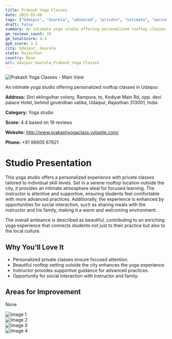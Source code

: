 ```yaml
---
title: Prakash Yoga Classes
date: 2025-03-08
tags: ["Udaipur", "Gourela", "advanced", "private", "intimate", "personalized", "Udaipur, Gourela"]  
draft: false
summary: An intimate yoga studio offering personalized rooftop classes in Udaipur.
gm_reviews_count: 19
gm_totalScore: 4.4
gym_score: 3.5
city: Udaipur,_Gourela
state: Rajasthan
country: None
url: Udaipur_Gourela_Prakash_Yoga_Classes
---
```


<div className="aspect-[16/9] relative my-8">
  <img 
    src="https://lh5.googleusercontent.com/p/AF1QipNYqnruv1CUAKImzY4pr-hB40TuPi1M2YtjrnGY=w1920-h1080-k-no"
    alt="Prakash Yoga Classes - Main View"
    className="object-cover absolute inset-0 w-full h-full rounded-lg"
  />
</div>

An intimate yoga studio offering personalized rooftop classes in Udaipur.

**Address:** Shri eklingvihar colony, Rampura, to, Kodiyat Main Rd, opp. devi palace Hotel, behind goverdhan vatika, Udaipur, Rajasthan 313001, India

**Category:** Yoga studio

**Score:** 4.4 based on 19 reviews

**Website:** http://www.prakashyogaclass.yolasite.com/

**Phone:** +91 96605 67621

# Studio Presentation

This yoga studio offers a personalized experience with private classes tailored to individual skill levels. Set in a serene rooftop location outside the city, it provides an intimate atmosphere ideal for focused learning. The instructor is attentive and supportive, ensuring students feel comfortable with more advanced practices. Additionally, the experience is enhanced by opportunities for social interaction, such as sharing meals with the instructor and his family, making it a warm and welcoming environment.

The overall ambiance is described as beautiful, contributing to an enriching yoga experience that connects students not just to their practice but also to the local culture.

## Why You'll Love It

- Personalized private classes ensure focused attention.
- Beautiful rooftop setting outside the city enhances the yoga experience.
- Instructor provides supportive guidance for advanced practices.
- Opportunity for social interaction with instructor and family.

## Areas for Improvement

None

<div className="grid grid-cols-1 xl:grid-cols-2 gap-4 my-8">
<div className="aspect-[4/3] relative"><img src="https://lh5.googleusercontent.com/p/AF1QipOZlFwzrwh0zCVGll6It1M8aYjSDEo_m-nnyujT=w1920-h1080-k-no" alt="Image 1" className="object-cover absolute inset-0 w-full h-full rounded-lg" /></div>
<div className="aspect-[4/3] relative"><img src="https://lh5.googleusercontent.com/p/AF1QipPc4OFOxnw_b_iO86MytnzW0LS-OxdHmVccw2V7=w1920-h1080-k-no" alt="Image 2" className="object-cover absolute inset-0 w-full h-full rounded-lg" /></div>
<div className="aspect-[4/3] relative"><img src="https://lh5.googleusercontent.com/p/AF1QipPjTd5s-x_LNVevKrWLQbeDJ3UwrGBzhg1RKQWs=w1920-h1080-k-no" alt="Image 3" className="object-cover absolute inset-0 w-full h-full rounded-lg" /></div>
<div className="aspect-[4/3] relative"><img src="https://lh5.googleusercontent.com/p/AF1QipNkMUxQNiyb1ox6tYxOuODIQZTMlEfWdXp-d4nV=w1920-h1080-k-no" alt="Image 4" className="object-cover absolute inset-0 w-full h-full rounded-lg" /></div>
</div>